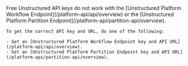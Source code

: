<Warning>
    Free Unstructured API keys do not work with the [Unstructured Platform Workflow Endpoint](/platform-api/api/overview) or the [Unstructured Platform Partition Endpoint](/platform-api/partition-api/overview).

    To get the correct API key and URL, do one of the following:

    - Get an [Unstructured Platform Workflow Endpoint key and API URL](/platform-api/api/overview).
    - Get an [Unstructured Platform Partition Endpoint key and API URL](/platform-api/partition-api/overview).
</Warning>